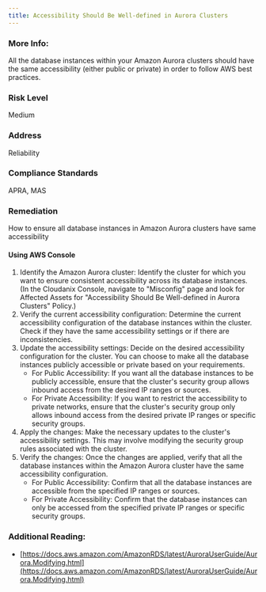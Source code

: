 ```yaml
---
title: Accessibility Should Be Well-defined in Aurora Clusters
---
```


### More Info:

All the database instances within your Amazon Aurora clusters should have the same accessibility (either public or private) in order to follow AWS best practices.

### Risk Level

Medium

### Address

Reliability

### Compliance Standards

APRA, MAS

### Remediation

How to ensure all database instances in Amazon Aurora clusters have same accessibility

#### Using AWS Console

1. Identify the Amazon Aurora cluster: Identify the cluster for which you want to ensure consistent accessibility across its database instances.
    (In the Cloudanix Console, navigate to "Misconfig" page and look for Affected Assets for "Accessibility Should Be Well-defined in Aurora Clusters" Policy.)
2. Verify the current accessibility configuration: Determine the current accessibility configuration of the database instances within the cluster. Check if they have the same accessibility settings or if there are inconsistencies.
3. Update the accessibility settings: Decide on the desired accessibility configuration for the cluster. You can choose to make all the database instances publicly accessible or private based on your requirements.
   - For Public Accessibility: If you want all the database instances to be publicly accessible, ensure that the cluster's security group allows inbound access from the desired IP ranges or sources.   
   - For Private Accessibility: If you want to restrict the accessibility to private networks, ensure that the cluster's security group only allows inbound access from the desired private IP ranges or specific security groups.
4. Apply the changes: Make the necessary updates to the cluster's accessibility settings. This may involve modifying the security group rules associated with the cluster.
5. Verify the changes: Once the changes are applied, verify that all the database instances within the Amazon Aurora cluster have the same accessibility configuration.
   - For Public Accessibility: Confirm that all the database instances are accessible from the specified IP ranges or sources.  
   - For Private Accessibility: Confirm that the database instances can only be accessed from the specified private IP ranges or specific security groups.

### Additional Reading:

- [https://docs.aws.amazon.com/AmazonRDS/latest/AuroraUserGuide/Aurora.Modifying.html](https://docs.aws.amazon.com/AmazonRDS/latest/AuroraUserGuide/Aurora.Modifying.html)

